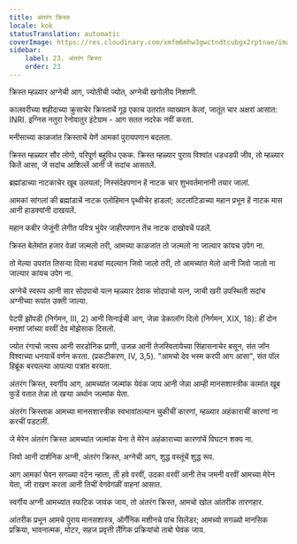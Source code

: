 ```yaml
---
title: अंतरंग क्रिस्त
locale: kok
statusTranslation: automatic
coverImage: https://res.cloudinary.com/xmfm6mhw3gwctndtcubgx2rptnae/image/upload/v1741354419/small_cover_la_gran_rebelion_28716e29d2.webp
sidebar:
    label: 23. अंतरंग क्रिस्त
    order: 23
---
```

क्रिस्त म्हळ्यार अग्नेची आग, ज्योतीची ज्योत, अग्नेची खगोलीय निशाणी.

कालवरीच्या शहीदाच्या क्रुसाचेर क्रिस्ताचें गूढ एकाच उतरांत व्याख्यान केलां, जातूंत चार अक्षरां आसात: INRI. इग्निस नतुरा रेनोवातुर इंटेग्राम - आग सतत नदरेक नवीं करता.

मनीसाच्या काळजांत क्रिस्ताचें येणें आमकां पुरायपणान बदलता.

क्रिस्त म्हळ्यार सौर लोगो, परिपूर्ण बहुविध एकक. क्रिस्त म्हळ्यार पुराय विश्वांत धडधडपी जीव, तो म्हळ्यार कितें आसा, जें सदांच आशिल्लें आनी जें सदांच आसतलें.

ब्रह्मांडाच्या नाटकाचेर खूब उलयलां; निस्संदेहपणान हें नाटक चार शुभवर्तमानांनी तयार जालां.

आमकां सांगलां की ब्रह्मांडाचें नाटक एलोहिमान पृथ्वीचेर हाडलां; अटलांटिडाच्या महान प्रभून हें नाटक मास आनी हाडक्यांनी दाखयलें.

महान कबीर जेजूंनी लेगीत पवित्र भुंयेर जाहीरपणान तेंच नाटक दाखोवचें पडलें.

क्रिस्त बेलेमांत हजार वेळां जल्मलो तरी, आमच्या काळजांत तो जल्मलो ना जाल्यार कांयच उपेग ना.

तो मेल्या उपरांत तिसऱ्या दिसा मड्यां मदल्यान जिवो जालो तरी, तो आमच्यांत मेलो आनी जिवो जालो ना जाल्यार कांयच उपेग ना.

अग्नेचें स्वरूप आनी सार सोदपाचो यत्न म्हळ्यार देवाक सोदपाचो यत्न, जाची खरी उपस्थिती सदांच अग्नीच्या रूपांत उक्ती जाल्या.

पेटपी झोंपडी (निर्गमन, III, 2) आनी सिनाईची आग, जेन्ना डेकालॉग दिलो (निर्गमन, XIX, 18): हीं दोन मनशां जांच्या वरवीं देव मोझेसाक दिसलो.

ज्योत रंगाचो जास्प आनी सरडोनिक प्राणी, उजळ आनी तेजस्वितायेच्या सिंहासनाचेर बसून, संत जॉन विश्वाच्या धनयाचें वर्णन करता. (प्रकटीकरण, IV, 3,5). "आमचो देव भस्म करपी आग आसा", संत पॉल हिब्रूंक बरयल्ल्या आपल्या पत्रांत बरयता.

अंतरंग क्रिस्त, स्वर्गीय आग, आमच्यांत जल्मांक येवंक जाय आनी जेन्ना आम्ही मानसशास्त्रीक कामांत खूब फुडें वतात तेन्ना तो खऱ्या अर्थान जल्मांक येता.

अंतरंग क्रिस्ताक आमच्या मानसशास्त्रीक स्वभावांतल्यान चुकीचीं कारणां, म्हळ्यार अहंकाराचीं कारणां ना करचीं पडटलीं.

जे मेरेन अंतरंग क्रिस्त आमच्यांत जल्मांक येना ते मेरेन अहंकाराच्या कारणांचें विघटन शक्य ना.

जिवो आनी दार्शनिक अग्नी, अंतरंग क्रिस्त, अग्नेची आग, शुद्ध वस्तूंचें शुद्ध रूप.

आग आमकां घेवन सगळ्या वटेन न्हाता, ती हवे वरवीं, उदका वरवीं आनी तेच जमनी वरवीं आमच्या मेरेन येता, जी राखण करता आनी तिचीं वेगवेगळीं वाहनां आसात.

स्वर्गीय अग्नी आमच्यांत स्फटिक जावंक जाय, तो अंतरंग क्रिस्त, आमचो खोल आंतरीक तारणहार.

आंतरीक प्रभून आमचे पुराय मानसशास्त्र, ऑर्गॅनिक मशीनचे पांच सिलेंडर; आमच्यो सगळ्यो मानसिक प्रक्रिया, भावनात्मक, मोटर, सहज प्रवृत्ती लैंगिक प्रक्रियांचो ताबो घेवंक जाय.

